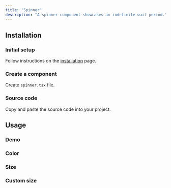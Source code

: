 ```yaml
---
title: "Spinner"
description: "A spinner component showcases an indefinite wait period."
---
```


## Installation

<Steps>

### Initial setup

Follow instructions on the [installation](/docs/overview/installation) page.

### Create a component

Create `spinner.tsx` file.

### Source code

Copy and paste the source code into your project.

</Steps>

## Usage

### Demo

<ComponentPreview slug="spinner/demo" />

### Color

<ComponentPreview slug="spinner/color" />

### Size

<ComponentPreview slug="spinner/size" />

### Custom size

<ComponentPreview slug="spinner/customSize" />
